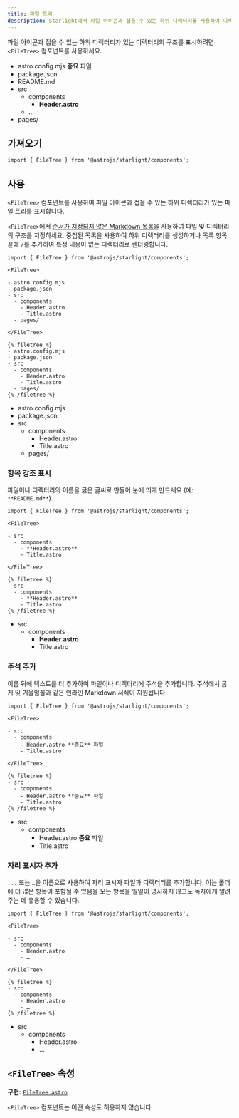 ```yaml
---
title: 파일 트리
description: Starlight에서 파일 아이콘과 접을 수 있는 하위 디렉터리를 사용하여 디렉터리 구조를 표시하는 방법을 알아보세요.
---
```



파일 아이콘과 접을 수 있는 하위 디렉터리가 있는 디렉터리의 구조를 표시하려면 `<FileTree>` 컴포넌트를 사용하세요.


<Preview>

<FileTree slot="preview">

- astro.config.mjs **중요** 파일
- package.json
- README.md
- src
  - components
    - **Header.astro**
  - …
- pages/

</FileTree>

</Preview>

## 가져오기

```tsx
import { FileTree } from '@astrojs/starlight/components';
```

## 사용

`<FileTree>` 컴포넌트를 사용하여 파일 아이콘과 접을 수 있는 하위 디렉터리가 있는 파일 트리를 표시합니다.

`<FileTree>`에서 [순서가 지정되지 않은 Markdown 목록](https://www.markdownguide.org/basic-syntax/#unordered-lists)을 사용하여 파일 및 디렉터리의 구조를 지정하세요.
중첩된 목록을 사용하여 하위 디렉터리를 생성하거나 목록 항목 끝에 `/`를 추가하여 특정 내용이 없는 디렉터리로 렌더링합니다.

<Preview>

```mdx
import { FileTree } from '@astrojs/starlight/components';

<FileTree>

- astro.config.mjs
- package.json
- src
  - components
    - Header.astro
    - Title.astro
  - pages/

</FileTree>
```

<Fragment slot="markdoc">

```markdoc
{% filetree %}
- astro.config.mjs
- package.json
- src
  - components
    - Header.astro
    - Title.astro
  - pages/
{% /filetree %}
```

</Fragment>

<FileTree slot="preview">

- astro.config.mjs
- package.json
- src
  - components
    - Header.astro
    - Title.astro
  - pages/

</FileTree>

</Preview>

### 항목 강조 표시

파일이나 디렉터리의 이름을 굵은 글씨로 만들어 눈에 띄게 만드세요 (예: `**README.md**`).

<Preview>

```mdx {7}
import { FileTree } from '@astrojs/starlight/components';

<FileTree>

- src
  - components
    - **Header.astro**
    - Title.astro

</FileTree>
```

<Fragment slot="markdoc">

```markdoc {4}
{% filetree %}
- src
  - components
    - **Header.astro**
    - Title.astro
{% /filetree %}
```

</Fragment>

<FileTree slot="preview">

- src
  - components
    - **Header.astro**
    - Title.astro

</FileTree>

</Preview>

### 주석 추가

이름 뒤에 텍스트를 더 추가하여 파일이나 디렉터리에 주석을 추가합니다.
주석에서 굵게 및 기울임꼴과 같은 인라인 Markdown 서식이 지원됩니다.

<Preview>

```mdx {7}
import { FileTree } from '@astrojs/starlight/components';

<FileTree>

- src
  - components
    - Header.astro **중요** 파일
    - Title.astro

</FileTree>
```

<Fragment slot="markdoc">

```markdoc {4}
{% filetree %}
- src
  - components
    - Header.astro **중요** 파일
    - Title.astro
{% /filetree %}
```

</Fragment>

<FileTree slot="preview">

- src
  - components
    - Header.astro **중요** 파일
    - Title.astro

</FileTree>

</Preview>

### 자리 표시자 추가

`...` 또는 `…`을 이름으로 사용하여 자리 표시자 파일과 디렉터리를 추가합니다.
이는 폴더에 더 많은 항목이 포함될 수 있음을 모든 항목을 일일이 명시하지 않고도 독자에게 알려주는 데 유용할 수 있습니다.

<Preview>

```mdx {8}
import { FileTree } from '@astrojs/starlight/components';

<FileTree>

- src
  - components
    - Header.astro
    - …

</FileTree>
```

<Fragment slot="markdoc">

```markdoc {5}
{% filetree %}
- src
  - components
    - Header.astro
    - …
{% /filetree %}
```

</Fragment>

<FileTree slot="preview">

- src
  - components
    - Header.astro
    - …

</FileTree>

</Preview>

## `<FileTree>` 속성

**구현:** [`FileTree.astro`](https://github.com/withastro/starlight/blob/main/packages/starlight/user-components/FileTree.astro)

`<FileTree>` 컴포넌트는 어떤 속성도 허용하지 않습니다.